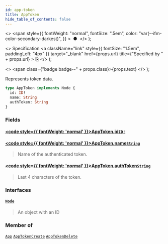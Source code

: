 ```yaml
---
id: app-token
title: AppToken
hide_table_of_contents: false
---
```


  <>
    <span
      style={{
        fontWeight: "normal",
        fontSize: ".5em",
        color: "var(--ifm-color-secondary-darkest)",
      }}
    >
      &nbsp;●&nbsp;
    </span>
  </>
);

  <>
    Specification
    <a
      className="link"
      style={{ fontSize: "1.5em", paddingLeft: "4px" }}
      target="\_blank"
      href={props.url}
      title={"Specified by " + props.url}
    >
      ⎘
    </a>
  </>
);

  <>
    <span class={"badge badge--" + props.class}>{props.text}</span>
  </>
);

Represents token data.

```graphql
type AppToken implements Node {
  id: ID!
  name: String
  authToken: String
}
```

### Fields

#### [<code style={{ fontWeight: 'normal' }}>AppToken.<b>id</b></code>](#)<Bullet />[`ID!`](../../../developer/api-reference/scalars/id) <Badge class="secondary" text="non-null"/> <Badge class="secondary" text="scalar"/>

>

#### [<code style={{ fontWeight: 'normal' }}>AppToken.<b>name</b></code>](#)<Bullet />[`String`](../../../developer/api-reference/scalars/string) <Badge class="secondary" text="scalar"/>

> Name of the authenticated token.

#### [<code style={{ fontWeight: 'normal' }}>AppToken.<b>authToken</b></code>](#)<Bullet />[`String`](../../../developer/api-reference/scalars/string) <Badge class="secondary" text="scalar"/>

> Last 4 characters of the token.

### Interfaces

#### [`Node`](../../../developer/api-reference/interfaces/node) <Badge class="secondary" text="interface"/>

> An object with an ID

### Member of

[`App`](../../../developer/api-reference/objects/app) <Badge class="secondary" text="object"/><Bullet />[`AppTokenCreate`](../../../developer/api-reference/objects/app-token-create) <Badge class="secondary" text="object"/><Bullet />[`AppTokenDelete`](../../../developer/api-reference/objects/app-token-delete) <Badge class="secondary" text="object"/>
